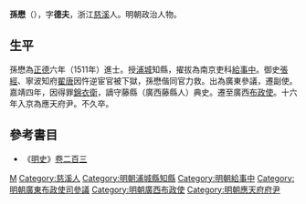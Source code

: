 {{Otheruses|other=名为孙德夫的其他人物|孙德夫}}

'''孫懋'''（{{bd|?||?||}}），字'''德夫'''，浙江[[慈溪|慈溪]]人。明朝政治人物。

== 生平 ==
孫懋為[[正德_(明武宗)|正德]]六年（1511年）進士。授[[浦城|浦城]]知縣，擢拔為南京吏科[[給事中|給事中]]。御史[[張經|張經]]、寧波知府[[翟唐|翟唐]]因忤逆宦官被下獄，孫懋偕同官力救。出為廣東參議，遷副使。嘉靖四年，因得罪[[錦衣衛|錦衣衛]]，謫守藤縣（廣西藤縣人）典史。遷至廣西[[布政使|布政使]]。十六年入京為應天府尹。不久卒。

==參考書目==
* 《[[明史|明史]]》[[s:明史/卷203|卷二百三]]

{{正德六年辛未科殿試金榜}}

{{Authority control}}

{{DEFAULTSORT:Sun孫}}
[[Category:孫姓|M]]
[[Category:慈溪人|Category:慈溪人]]
[[Category:明朝浦城縣知縣|Category:明朝浦城縣知縣]]
[[Category:明朝給事中|Category:明朝給事中]]
[[Category:明朝廣東布政使司參議|Category:明朝廣東布政使司參議]]
[[Category:明朝廣西布政使|Category:明朝廣西布政使]]
[[Category:明朝應天府府尹|Category:明朝應天府府尹]]